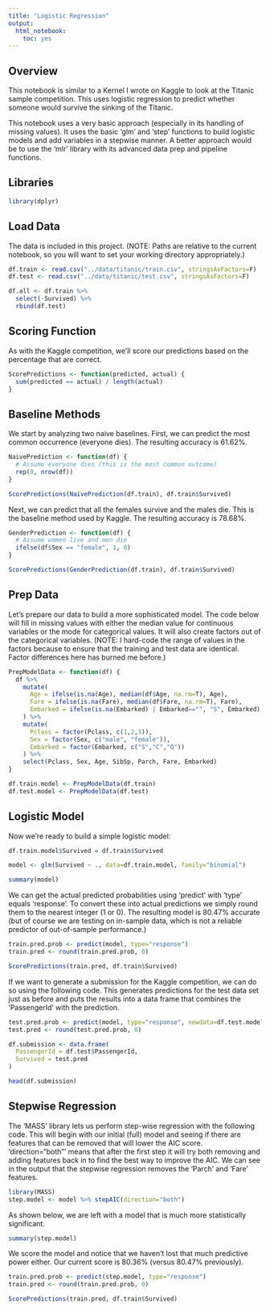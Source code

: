 ```yaml
---
title: "Logistic Regression"
output: 
  html_notebook:
    toc: yes
---
```


## Overview

This notebook is similar to a Kernel I wrote on Kaggle to look at the Titanic
sample competition.  This uses logistic regression to predict whether someone
would survive the sinking of the Titanic.

This notebook uses a very basic approach (especially in its handling of missing
values).  It uses the basic 'glm' and 'step' functions to build logistic models
and add variables in a stepwise manner.  A better approach would be to use the
'mlr' library with its advanced data prep and pipeline functions.

## Libraries

```r
library(dplyr)
```

## Load Data

The data is included in this project.  (NOTE: Paths are relative to the current
notebook, so you will want to set your working directory appropriately.)

```r
df.train <- read.csv("../data/titanic/train.csv", stringsAsFactors=F)
df.test <- read.csv("../data/titanic/test.csv", stringsAsFactors=F)

df.all <- df.train %>%
  select(-Survived) %>%
  rbind(df.test)
```

## Scoring Function

As with the Kaggle competition, we'll score our predictions based on the percentage
that are correct.

```r
ScorePredictions <- function(predicted, actual) {
  sum(predicted == actual) / length(actual)
}
```

## Baseline Methods

We start by analyzing two naive baselines.  First, we can predict the most common
occurrence (everyone dies).  The resulting accuracy is 61.62%.

```r
NaivePrediction <- function(df) {
  # Assume everyone dies (this is the most common outcome)
  rep(0, nrow(df))
}

ScorePredictions(NaivePrediction(df.train), df.train$Survived)
```

Next, we can predict that all the females survive and the males die.  This is the
baseline method used by Kaggle.  The resulting accuracy is 78.68%.

```r
GenderPrediction <- function(df) {
  # Assume women live and men die
  ifelse(df$Sex == "female", 1, 0)
}

ScorePredictions(GenderPrediction(df.train), df.train$Survived)
```

## Prep Data

Let's prepare our data to build a more sophisticated model.  The code below will
fill in missing values with either the median value for continuous variables or
the mode for categorical values.  It will also create factors out of the categorical
variables.  (NOTE: I hard-code the range of values in the factors because to ensure
that the training and test data are identical.  Factor differences here has burned
me before.)

```r
PrepModelData <- function(df) {
  df %>%
    mutate(
      Age = ifelse(is.na(Age), median(df$Age, na.rm=T), Age),
      Fare = ifelse(is.na(Fare), median(df$Fare, na.rm=T), Fare),
      Embarked = ifelse(is.na(Embarked) | Embarked=="", "S", Embarked)
    ) %>%
    mutate(
      Pclass = factor(Pclass, c(1,2,3)),
      Sex = factor(Sex, c("male", "female")),
      Embarked = factor(Embarked, c("S","C","Q"))
    ) %>%
    select(Pclass, Sex, Age, SibSp, Parch, Fare, Embarked)
}

df.train.model <- PrepModelData(df.train)
df.test.model <- PrepModelData(df.test)
```

## Logistic Model

Now we're ready to build a simple logistic model:

```r
df.train.model$Survived = df.train$Survived

model <- glm(Survived ~ ., data=df.train.model, family="binomial")

summary(model)
```

We can get the actual predicted probabilities using 'predict' with 'type' equals
'response'.  To convert these into actual predictions we simply round them to the
nearest integer (1 or 0).  The resulting model is 80.47% accurate (but of course
we are testing on in-sample data, which is not a reliable predictor of out-of-sample
performance.)

```r
train.pred.prob <- predict(model, type="response")
train.pred <- round(train.pred.prob, 0)

ScorePredictions(train.pred, df.train$Survived)
```

If we want to generate a submission for the Kaggle competition, we can do so using
the following code.  This generates predictions for the test data set just as before
and puts the results into a data frame that combines the 'PassengerId' with the
prediction.

```r
test.pred.prob <- predict(model, type="response", newdata=df.test.model)
test.pred <- round(test.pred.prob, 0)

df.submission <- data.frame(
  PassengerId = df.test$PassengerId,
  Survived = test.pred
)

head(df.submission)
```

## Stepwise Regression

The 'MASS' library lets us perform step-wise regression with the following code.
This will begin with our initial (full) model and seeing if there are features
that can be removed that will lower the AIC score.  'direction="both"' means that
after the first step it will try both removing and adding features back in to
find the best way to improve the AIC.  We can see in the output that the stepwise
regression removes the 'Parch' and 'Fare' features.

```r
library(MASS)
step.model <- model %>% stepAIC(direction="both")
```

As shown below, we are left with a model that is much more statistically 
significant.

```r
summary(step.model)
```

We score the model and notice that we haven't lost that much predictive power
either.  Our current score is 80.36% (versus 80.47% previously).

```r
train.pred.prob <- predict(step.model, type="response")
train.pred <- round(train.pred.prob, 0)

ScorePredictions(train.pred, df.train$Survived)
```